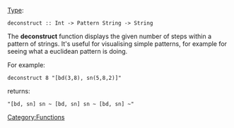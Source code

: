 [[Type signature|Type]]: <source inline>deconstruct :: Int -> Pattern String -> String</source>

The '''deconstruct''' function displays the given number of steps within a pattern of strings. It's useful for visualising simple patterns, for example for seeing what a euclidean pattern is doing. 

For example:

<source>
deconstruct 8 "[bd(3,8), sn(5,8,2)]"
</source>
returns:
<source>
"[bd, sn] sn ~ [bd, sn] sn ~ [bd, sn] ~"
</source>
[[Category:Functions]]